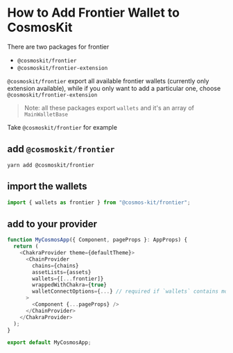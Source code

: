 # How to Add Frontier Wallet to CosmosKit

There are two packages for frontier

- `@cosmoskit/frontier`
- `@cosmoskit/frontier-extension`

`@cosmoskit/frontier` export all available frontier wallets (currently only extension available), while if you only want to add a particular one, choose `@cosmoskit/frontier-extension`

> Note: all these packages export `wallets` and it's an array of `MainWalletBase`

Take `@cosmoskit/frontier` for example

## add `@cosmoskit/frontier`

```
yarn add @cosmoskit/frontier
```

## import the wallets

```js
import { wallets as frontier } from "@cosmos-kit/frontier";
```

## add to your provider

```js
function MyCosmosApp({ Component, pageProps }: AppProps) {
  return (
    <ChakraProvider theme={defaultTheme}>
      <ChainProvider
        chains={chains}
        assetLists={assets}
        wallets={[...frontier]}
        wrappedWithChakra={true}
        walletConnectOptions={...} // required if `wallets` contains mobile wallets
      >
        <Component {...pageProps} />
      </ChainProvider>
    </ChakraProvider>
  );
}

export default MyCosmosApp;
```
